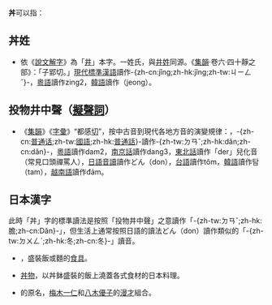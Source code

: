 {{wikt|丼}}
'''丼'''可以指：

== 丼姓 ==
*依《[[說文解字|說文解字]]》為「[[井|井]]」本字。一姓氏，與[[井姓|井姓]]同源。《[[集韻|集韻]]·卷六·四十靜之部》：「子郢切。」[[現代標準漢語|現代標準漢語]]讀作-{zh-cn:jǐng;zh-hk:jǐng;zh-tw:ㄐㄧㄥˇ}-，[[粵語|粵語]]讀作zing2，[[韓語|韓語]]讀作{{lang|ko|정}}（jeong）。

== 投物井中聲（[[擬聲詞|擬聲詞]]） ==
* 《[[集韻|集韻]]》《[[字彙|字彙]]》“都感[[反切|切]]”，按中古音到現代各地方音的演變規律：{{標音|中古=tomx|反切=都感}}，-{zh-cn:[[普通话|普通话]];zh-tw:[[中華民國國語|國語]];zh-hk:[[普通話|普通話]]}-讀作-{zh-tw:ㄉㄢˇ;zh-hk:dǎn;zh-cn:dǎn}-，[[粵語|粵語]]讀作dam2，[[南京話|南京話]]讀作dang3，[[東北官話|東北話]]讀作「der」兒化音（常見口頭禪罵人），[[日語|日語]][[音讀|音讀]]讀作どん（don），[[台語|台語]]讀作tôm，[[韓語|韓語]]讀作탐（tam），[[越南語|越南語]]讀作đảm。

== 日本漢字 ==
此時「丼」字的標準讀法是按照「投物井中聲」之意讀作「-{zh-tw:ㄉㄢˇ;zh-hk:膽;zh-cn:Dǎn}-」，但生活上通常按照日語的讀法どん（don）讀作類似的「-{zh-tw:ㄉㄨㄥˋ;zh-hk:冬;zh-cn:冬}-」讀音。

* {{Link-ja|丼鉢|丼鉢}}，盛裝飯或麵的[[食具|食具]]。
* [[丼物|丼物]]，以丼鉢盛裝的飯上澆蓋各式食材的日本料理。
* {{Link-ja|Honey Trap|ハニートラップ (お笑い)}}的原名，[[梅木一仁|梅木一仁]]和[[八木優子|八木優子]]的[[漫才|漫才]]組合。

{{disambig|D|Cat=一字消歧义}}